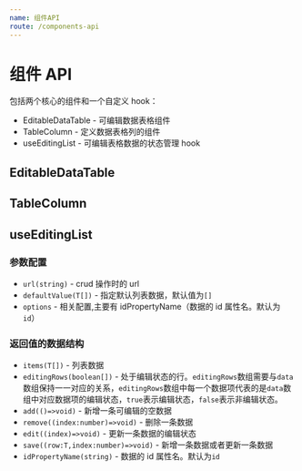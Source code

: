 ```yaml
---
name: 组件API
route: /components-api
---
```



# 组件 API

包括两个核心的组件和一个自定义 hook：

- EditableDataTable - 可编辑数据表格组件
- TableColumn - 定义数据表格列的组件
- useEditingList - 可编辑表格数据的状态管理 hook

## EditableDataTable

<Props of={EditableDataTable} />

## TableColumn

<Props of={TableColumn} />

## useEditingList

### 参数配置

- `url(string)` - crud 操作时的 url
- `defaultValue(T[])` - 指定默认列表数据，默认值为`[]`
- `options` - 相关配置,主要有 idPropertyName（数据的 id 属性名。默认为`id`）

### 返回值的数据结构

- `items(T[])` - 列表数据
- `editingRows(boolean[])` - 处于编辑状态的行。`editingRows`数组需要与`data`数组保持一一对应的关系，`editingRows`数组中每一个数据项代表的是`data`数组中对应数据项的编辑状态，`true`表示编辑状态，`false`表示非编辑状态。
- `add(()=>void)` - 新增一条可编辑的空数据
- `remove((index:number)=>void)` - 删除一条数据
- `edit((index)=>void)` - 更新一条数据的编辑状态
- `save((row:T,index:number)=>void)` - 新增一条数据或者更新一条数据
- `idPropertyName(string)` - 数据的 id 属性名。默认为`id`
